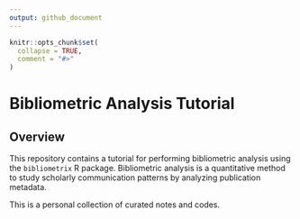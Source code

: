 ```yaml
---
output: github_document
---
```


<!-- README.md is generated from README.Rmd. Please edit that file -->

```r
knitr::opts_chunk$set(
  collapse = TRUE,
  comment = "#>"
)
```

# Bibliometric Analysis Tutorial

## Overview

This repository contains a tutorial for performing bibliometric analysis using the `bibliometrix` R package. Bibliometric analysis is a quantitative method to study scholarly communication patterns by analyzing publication metadata.

This is a personal collection of curated notes and codes.
